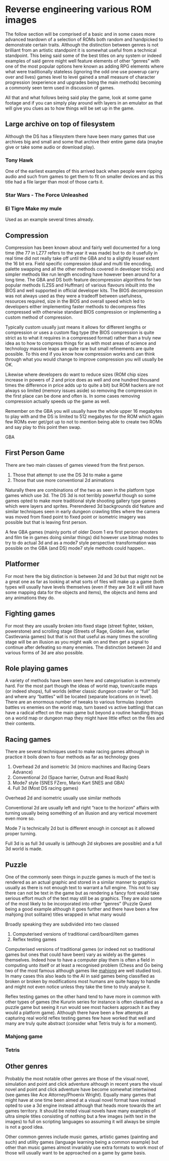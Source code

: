 # Reverse engineering various ROM images

The follow section will be comprised of a basic and in some cases more advanced teardown of a selection of ROMs both random and handpicked to demonstrate certain traits. Although the distinction between genres is not brilliant from an artistic standpoint it is somewhat useful from a technical standpoint. This being said some of the best titles on any system or indeed examples of said genre might well feature elements of other “genres” with one of the most popular options here known as adding RPG elements where what were traditionally stateless (ignoring the odd one use powerup carry over and lives) games level to level gained a small measure of character progression (experience and upgrades being the main methods) becoming a commonly seen term used in discussion of games.

All that and what follows being said play the game, look at some game footage and if you can simply play around with layers in an emulator as that will give you clues as to how things will be set up in the game.

## Large archive on top of filesystem

Although the DS has a filesystem there have been many games that use archives big and small and some that archive their entire game data (maybe give or take some audio or download play).

### Tony Hawk

One of the earliest examples of this arrived back when people were ripping audio and such from games to get them to fit on smaller devices and as this title had a file larger than most of those carts it.

### Star Wars - The Force Unleashed

### El Tigre Make my mule

Used as an example several times already.

## Compression

Compression has been known about and fairly well documented for a long time (the 77 in LZ77 refers to the year it was made) but to do it usefully in real time did not really take off until the GBA and to a slightly lesser extent the 16 bit era. Field specific compression (dual and multi tile encoding, palette swapping and all the other methods covered in developer tricks) and simpler methods like run length encoding have however been around for a long time. The GBA and DS both feature decompression algorithms for two popular methods (LZSS and Huffman) of various flavours inbuilt into the BIOS and well supported in official developer kits. The BIOS decompression was not always used as they were a tradeoff between usefulness, resources required, size in the BIOS and overall speed which led to developers either implementing faster methods to decompress files compressed with otherwise standard BIOS compression or implementing a custom method of compression.

Typically custom usually just means it allows for different lengths or compression or uses a custom flag type (the BIOS compression is quite strict as to what it requires in a compressed format) rather than a truly new idea as to how to compress things for as with most areas of science and technology massive leaps are quite rare but small refinements are quite possible. To this end if you know how compression works and can think through what you would change to improve compression you will usually be OK.

Likewise where developers do want to reduce sizes (ROM chip sizes increase in powers of 2 and price does as well and one hundred thousand times the difference in price adds up to quite a bit) but ROM hackers are not always so limited (memory issues aside) so removing the compression in the first place can be done and often is. In some cases removing compression actually speeds up the game as well.

Remember on the GBA you will usually have the whole upper 16 megabytes to play with and the DS is limited to 512 megabytes for the ROM which again few ROMs ever get/got up to not to mention being able to create two ROMs and say play to this point then swap.

GBA

## First Person Game

There are two main classes of games viewed from the first person.

1.  Those that attempt to use the DS 3d to make a game
2.  Those that use more conventional 2d animations

Naturally there are combinations of the two as seen in the platform type games which use 3d. The DS 3d is not terribly powerful though so some games opted to make more traditional style shooting gallery type games which were layers and sprites. Prerendered 3d backgrounds did feature and similar techniques seen in early dungeon crawling titles where the camera was moved from fixed point to fixed point or isometric imagery was possible but that is leaving first person.

A few GBA games (mainly ports of older Doom 1 era first person shooters and film tie in games doing similar things) did however use bitmap modes to try to do actual 3d and as a mode7 style perspective transformation was possible on the GBA (and DS) mode7 style methods could happen..

## Platformer

For most here the big distinction is between 2d and 3d but that might not be a great one as far as looking at what sorts of files will make up a game (both types will usually have levels themselves (even if they are 3d it will still have some mapping data for the objects and items), the objects and items and any animations they do.

## Fighting games

For most they are usually broken into fixed stage (street fighter, tekken, powerstone) and scrolling stage (Streets of Rage, Golden Axe, earlier Castlevania games) but that is not that useful as many times the scrolling stage will be an illusion as you might walk on and then get a signal to continue after defeating so many enemies. The distinction between 2d and various forms of 3d are also possible.

## Role playing games

A variety of methods have been seen here and categorisation is extremely hard. For the most part though the ideas of world map, town/castle maps (or indeed shops), full worlds (either classic dungeon crawler or “full” 3d) and where any “battles” will be located (separate locations on in level). There are an enormous number of tweaks to various formulas (random battles vs enemies on the world map, turn based vs active battling) that can have a radical effect on the main game but beyond a routine handling things on a world map or dungeon map they might have little effect on the files and their contents.

## Racing games

There are several techniques used to make racing games although in practice it boils down to four methods as far as technology goes

1.  Overhead 2d and isometric 3d (micro machines and Racing Gears Advance)
2.  Conventional 2d (Space harrier, Outrun and Road Rash)
3.  Mode7 style (SNES FZero, Mario Kart SNES and GBA)
4.  Full 3d (Most DS racing games)

Overhead 2d and isometric usually use similar methods

Conventional 2d are usually left and right “race to the horizon” affairs with turning usually being something of an illusion and any vertical movement even more so.

Mode 7 is technically 2d but is different enough in concept as it allowed proper turning.

Full 3d is as full 3d usually is (although 2d skyboxes are possible) and a full 3d world is made.

## Puzzle

One of the commonly seen things in puzzle games is much of the text is rendered as an actual graphic and stored in a similar manner to graphics usually as there is not enough text to warrant a full engine. This not to say there can not be text in the game but as rendering a fancy font would take serious effort much of the text may still be as graphics. They are also some of the most likely to be incorporated into other “genres” (Puzzle Quest being a good example although it goes further and there have been a few mahjong (not solitaire) titles wrapped in what many would

Broadly speaking they are subdivided into two classed

1.  Computerised versions of traditional card/board/item games
2.  Reflex testing games

Computerised versions of traditional games (or indeed not so traditional games but ones that could have been) vary as widely as the games themselves. Indeed how to have a computer play them is often a field in computing unto itself or at least a recognised problem (Chess and Go being two of the most famous although games like [mahjong](http://cs229.stanford.edu/proj2009/Loh.pdf) are well studied too). In many cases this also leads to the AI in said games being classified as broken or broken by modifications most humans are quite happy to handle and might not even notice unless they take the time to truly analyse it.

Reflex testing games on the other hand tend to have more in common with other types of games (the Kururin series for instance is often classified as a puzzle game but seeing it run would see most hackers approach it as they would a platform game). Although there have been a few attempts at capturing real world reflex testing games few have worked that well and many are truly quite abstract (consider what Tetris truly is for a moment).

### Mahjong game

### Tetris

## Other genres

Probably the most notable other genres are those of the visual novel, simulation and point and click adventure although in recent years the visual novel and point and click adventure have become somewhat intertwined (see games like Ace Attorney/Phoenix Wright). Equally many games that might have at one time been aimed at a visual novel format have instead opted to use a 3d engine instead although that heads more towards the art games territory. It should be noted visual novels have many examples of ultra simple titles consisting of nothing but a few images (with text in the images) to full on scripting languages so assuming it will always be simple is not a good idea.

Other common genres include music games, artistic games (painting and such) and utility games (language learning being a common example) but other than music games almost invariably use extra formats to work most of those will usually want to be approached on a game by game basis.